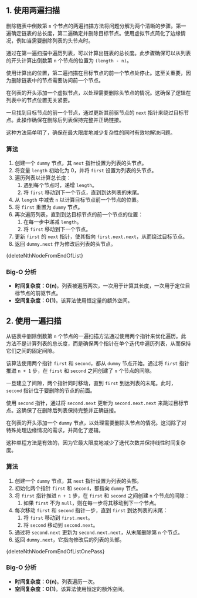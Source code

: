 

## 1. 使用两遍扫描

删除链表中倒数第 `n` 个节点的两遍扫描方法将问题分解为两个清晰的步骤。第一遍确定链表的总长度，第二遍确定并删除目标节点。使用虚拟节点简化了边缘情况，例如当需要删除列表的头节点时。

通过在第一遍扫描中遍历列表，可以计算出链表的总长度。此步骤确保可以从列表的开头计算出倒数第 `n` 个节点的位置为 `(length - n)`。

使用计算出的位置，第二遍扫描在目标节点的前一个节点处停止。这至关重要，因为删除链表中的节点需要访问前一个节点。

在列表的开头添加一个虚拟节点，以处理需要删除头节点的情况。这确保了逻辑在列表中的节点位置无关紧要。

一旦找到目标节点的前一个节点，通过更新其前驱节点的 `next` 指针来绕过目标节点。此操作确保在删除后列表保持完整并正确链接。

这种方法简单明了，确保在最大限度地减少复杂性的同时有效地解决问题。

### 算法

1. 创建一个 `dummy` 节点，其 `next` 指针设置为列表的头节点。
2. 将变量 `length` 初始化为 0，并将 `first` 设置为列表的头节点。
3. 遍历列表以计算总长度：
   1. 遇到每个节点时，递增 `length`。
   2. 将 `first` 移动到下一个节点，直到到达列表的末尾。
4. 从 `length` 中减去 `n` 以计算目标节点前一个节点的位置。
5. 将 `first` 重置为 `dummy` 节点。
6. 再次遍历列表，直到到达目标节点的前一个节点的位置：
   1. 在每一步中递减 `length`。
   2. 将 `first` 移动到下一个节点。
7. 更新 `first` 的 `next` 指针，使其指向 `first.next.next`，从而绕过目标节点。
8. 返回 `dummy.next` 作为修改后列表的头节点。

<MDXCodeBlock>
  {deleteNthNodeFromEndOfList}
</MDXCodeBlock>

### Big-O 分析

* **时间复杂度：O(n)**。列表被遍历两次，一次用于计算其长度，一次用于定位目标节点的前驱节点。
* **空间复杂度：O(1)**。该算法使用恒定量的额外空间。

## 2. 使用一遍扫描

从链表中删除倒数第 `n` 个节点的一遍扫描方法通过使用两个指针来优化遍历。此方法不是计算列表的总长度，而是确保两个指针在单个迭代中遍历列表，从而保持它们之间的固定间隙。

该算法使用两个指针 `first` 和 `second`，都从 `dummy` 节点开始。通过将 `first` 指针推进 `n + 1` 步，在 `first` 和 `second` 之间创建了 `n` 个节点的间隙。

一旦建立了间隙，两个指针同时移动，直到 `first` 到达列表的末尾。此时，`second` 指针位于要删除的节点的前面。

使用 `second` 指针，通过将 `second.next` 更新为 `second.next.next` 来跳过目标节点。这确保了在删除后列表保持完整并正确链接。

在列表的开头添加一个 `dummy` 节点，以处理需要删除头节点的情况。这消除了对特殊处理边缘情况的需求，并简化了逻辑。

这种单程方法是有效的，因为它最大限度地减少了迭代次数并保持线性时间复杂度。

### 算法

1. 创建一个 `dummy` 节点，其 `next` 指针设置为列表的头部。
2. 初始化两个指针 `first` 和 `second`，都指向 `dummy` 节点。
3. 将 `first` 指针推进 `n + 1` 步，在 `first` 和 `second` 之间创建 `n` 个节点的间隙：
   1. 如果 `first` 不为 `null`，则在每一步将其移动到下一个节点。
4. 每次移动 `first` 和 `second` 指针一步，直到 `first` 到达列表的末尾：
   1. 将 `first` 移动到 `first.next`。
   2. 将 `second` 移动到 `second.next`。
5. 通过将 `second.next` 更新为 `second.next.next`，从末尾删除第 `n` 个节点。
6. 返回 `dummy.next`，它指向修改后的列表的头部。

<MDXCodeBlock>
  {deleteNthNodeFromEndOfListOnePass}
</MDXCodeBlock>

### Big-O 分析

* **时间复杂度：O(n)**。列表遍历一次。
* **空间复杂度：O(1)**。该算法使用恒定的额外空间。
